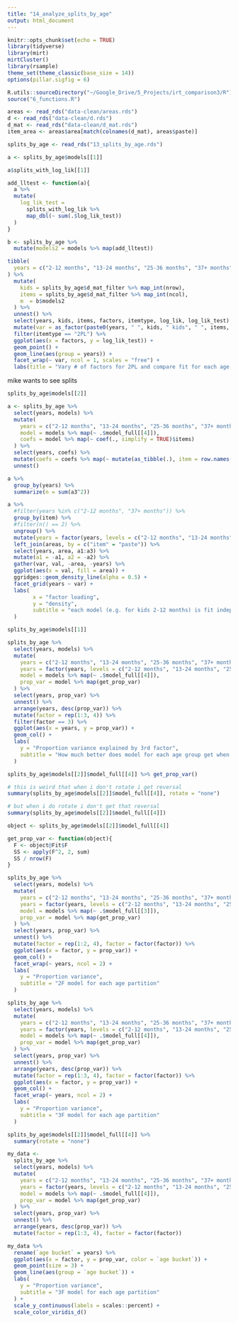 ```yaml
---
title: "14_analyze_splits_by_age"
output: html_document
---
```


```r
knitr::opts_chunk$set(echo = TRUE)
library(tidyverse)
library(mirt)
mirtCluster()
library(rsample)
theme_set(theme_classic(base_size = 14))
options(pillar.sigfig = 6)

R.utils::sourceDirectory("~/Google_Drive/5_Projects/irt_comparison3/R")
source("6_functions.R")

areas <- read_rds("data-clean/areas.rds")
d <- read_rds("data-clean/d.rds")
d_mat <- read_rds("data-clean/d_mat.rds")
item_area <- areas$area[match(colnames(d_mat), areas$paste)]

splits_by_age <- read_rds("13_splits_by_age.rds")
```

```r
a <- splits_by_age$models[[1]]

a$splits_with_log_lik[[1]]

add_lltest <- function(a){
  a %>% 
  mutate(
    log_lik_test = 
      splits_with_log_lik %>% 
      map_dbl(~ sum(.$log_lik_test))
  )
}

b <- splits_by_age %>% 
  mutate(models2 = models %>% map(add_lltest))

tibble(
  years = c("2-12 months", "13-24 months", "25-36 months", "37+ months")
) %>% 
  mutate(
    kids = splits_by_age$d_mat_filter %>% map_int(nrow),
    items = splits_by_age$d_mat_filter %>% map_int(ncol),
    m  = b$models2
  ) %>% 
  unnest() %>% 
  select(years, kids, items, factors, itemtype, log_lik, log_lik_test) %>% 
  mutate(var = as_factor(paste0(years, " ", kids, " kids", " ", items, " items"))) %>% 
  filter(itemtype == "2PL") %>% 
  ggplot(aes(x = factors, y = log_lik_test)) +
  geom_point() +
  geom_line(aes(group = years)) +
  facet_wrap(~ var, ncol = 1, scales = "free") +
  labs(title = "Vary # of factors for 2PL and compare fit for each age range", subtitle = "be careful: simpler models tend to fit better at small sample sizes", y = "out-of-sample log likelihood")
```

mike wants to see splits 

```r
splits_by_age$models[[2]]

a <- splits_by_age %>% 
  select(years, models) %>% 
  mutate(
    years = c("2-12 months", "13-24 months", "25-36 months", "37+ months"),
    model = models %>% map(~ .$model_full[[4]]),
    coefs = model %>% map(~ coef(., simplify = TRUE)$items)
  ) %>% 
  select(years, coefs) %>% 
  mutate(coefs = coefs %>% map(~ mutate(as_tibble(.), item = row.names(.)))) %>% 
  unnest()

a %>% 
  group_by(years) %>% 
  summarize(n = sum(a3^2))

a %>% 
  #filter(years %in% c("2-12 months", "37+ months")) %>% 
  group_by(item) %>% 
  #filter(n() == 2) %>% 
  ungroup() %>% 
  mutate(years = factor(years, levels = c("2-12 months", "13-24 months", "25-36 months", "37+ months"))) %>% 
  left_join(areas, by = c("item" = "paste")) %>% 
  select(years, area, a1:a3) %>% 
  mutate(a1 = -a1, a2 = -a2) %>% 
  gather(var, val, -area, -years) %>% 
  ggplot(aes(x = val, fill = area)) +
  ggridges::geom_density_line(alpha = 0.5) +
  facet_grid(years ~ var) +
  labs(
        x = "factor loading",
        y = "density",
        subtitle = "each model (e.g. for kids 2-12 months) is fit independently"
  )

```



```r
splits_by_age$models[[1]]

splits_by_age %>% 
  select(years, models) %>% 
  mutate(
    years = c("2-12 months", "13-24 months", "25-36 months", "37+ months"),
    years = factor(years, levels = c("2-12 months", "13-24 months", "25-36 months", "37+ months")),
    model = models %>% map(~ .$model_full[[4]]),
    prop_var = model %>% map(get_prop_var)
  ) %>% 
  select(years, prop_var) %>% 
  unnest() %>% 
  arrange(years, desc(prop_var)) %>% 
  mutate(factor = rep(1:3, 4)) %>% 
  filter(factor == 3) %>% 
  ggplot(aes(x = years, y = prop_var)) +
  geom_col() +
  labs(
    y = "Proportion variance explained by 3rd factor",
    subtitle = "How much better does model for each age group get when moving from 2F to 3F?"
  )

splits_by_age$models[[2]]$model_full[[4]] %>% get_prop_var()

# this is weird that when i don't rotate i get reversal
summary(splits_by_age$models[[2]]$model_full[[4]], rotate = "none")

# but when i do rotate i don't get that reversal
summary(splits_by_age$models[[2]]$model_full[[4]])

object <- splits_by_age$models[[2]]$model_full[[4]]

get_prop_var <- function(object){
  F <- object@Fit$F
  SS <- apply(F^2, 2, sum)
  SS / nrow(F)
}
```



```r
splits_by_age %>% 
  select(years, models) %>% 
  mutate(
    years = c("2-12 months", "13-24 months", "25-36 months", "37+ months"),
    years = factor(years, levels = c("2-12 months", "13-24 months", "25-36 months", "37+ months")),
    model = models %>% map(~ .$model_full[[3]]),
    prop_var = model %>% map(get_prop_var)
  ) %>% 
  select(years, prop_var) %>% 
  unnest() %>% 
  mutate(factor = rep(1:2, 4), factor = factor(factor)) %>% 
  ggplot(aes(x = factor, y = prop_var)) +
  geom_col() +
  facet_wrap(~ years, ncol = 2) +
  labs(
    y = "Proportion variance",
    subtitle = "2F model for each age partition"
  )
```

```r
splits_by_age %>% 
  select(years, models) %>% 
  mutate(
    years = c("2-12 months", "13-24 months", "25-36 months", "37+ months"),
    years = factor(years, levels = c("2-12 months", "13-24 months", "25-36 months", "37+ months")),
    model = models %>% map(~ .$model_full[[4]]),
    prop_var = model %>% map(get_prop_var)
  ) %>% 
  select(years, prop_var) %>% 
  unnest() %>% 
  arrange(years, desc(prop_var)) %>% 
  mutate(factor = rep(1:3, 4), factor = factor(factor)) %>% 
  ggplot(aes(x = factor, y = prop_var)) +
  geom_col() +
  facet_wrap(~ years, ncol = 2) +
  labs(
    y = "Proportion variance",
    subtitle = "3F model for each age partition"
  )

splits_by_age$models[[2]]$model_full[[4]] %>% 
  summary(rotate = "none")
```



```r
my_data <- 
  splits_by_age %>% 
  select(years, models) %>% 
  mutate(
    years = c("2-12 months", "13-24 months", "25-36 months", "37+ months"),
    years = factor(years, levels = c("2-12 months", "13-24 months", "25-36 months", "37+ months")),
    model = models %>% map(~ .$model_full[[4]]),
    prop_var = model %>% map(get_prop_var)
  ) %>% 
  select(years, prop_var) %>% 
  unnest() %>% 
  arrange(years, desc(prop_var)) %>% 
  mutate(factor = rep(1:3, 4), factor = factor(factor))

my_data %>% 
  rename(`age bucket` = years) %>% 
  ggplot(aes(x = factor, y = prop_var, color = `age bucket`)) +
  geom_point(size = 3) +
  geom_line(aes(group = `age bucket`)) +
  labs(
    y = "Proportion variance",
    subtitle = "3F model for each age partition"
  ) +
  scale_y_continuous(labels = scales::percent) +
  scale_color_viridis_d()

```

